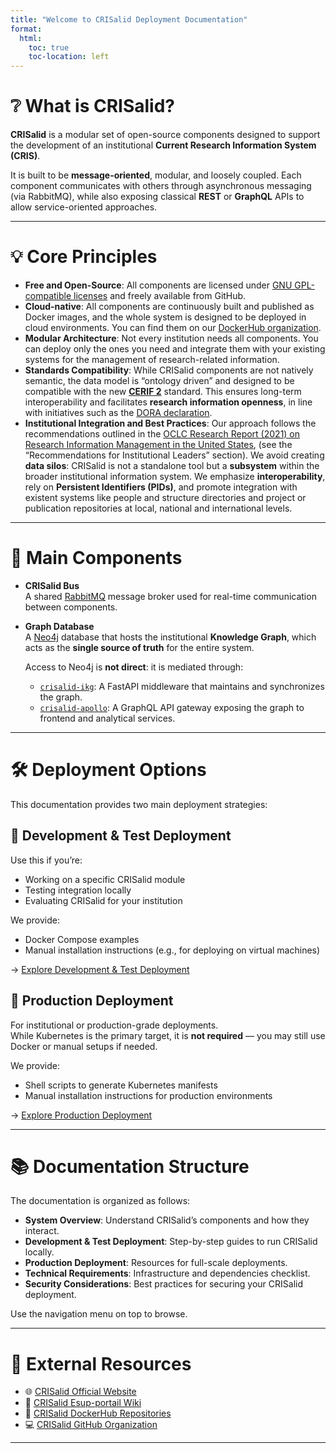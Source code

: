 ```yaml
---
title: "Welcome to CRISalid Deployment Documentation"
format:
  html:
    toc: true
    toc-location: left
---
```


# ❔ What is CRISalid?

**CRISalid** is a modular set of open-source components designed to support the development of an institutional
**Current Research Information System (CRIS)**.

It is built to be **message-oriented**, modular, and loosely coupled. Each component communicates with others through
asynchronous messaging (via RabbitMQ), while also exposing classical **REST** or **GraphQL** APIs to allow
service-oriented approaches.

---

# 💡 Core Principles

- **Free and Open-Source**: All components are licensed
  under [GNU GPL-compatible licenses](https://github.com/CRISalid-esr) and freely available from GitHub.
- **Cloud-native**: All components are continuously built and published as Docker images, and the whole system is
  designed to be deployed in cloud environments. You can find them on our
  [DockerHub organization](https://hub.docker.com/repositories/crisalidesr).
- **Modular Architecture**: Not every institution needs all components. You can deploy only the ones you need and
  integrate them with your existing systems for the management of research-related information.
- **Standards Compatibility**: While CRISalid components are not natively semantic, the data model is "ontology driven"
  and designed to be compatible with the new **[CERIF 2](https://github.com/EuroCRIS/CERIF-Core)** standard. This ensures
  long-term interoperability and facilitates **research information openness**, in line with initiatives such as
  the [DORA declaration](https://sfdora.org/).
- **Institutional Integration and Best Practices**: Our approach follows the recommendations outlined in the
  [OCLC Research Report (2021) on Research Information Management in the United States](https://www.oclc.org/research/publications/2021/oclcresearch-rim-united-states.html),
  (see the "Recommendations for Institutional Leaders" section). We avoid creating **data silos**: CRISalid is not a
  standalone tool but a **subsystem** within the broader institutional information system. We emphasize
  **interoperability**, rely on **Persistent Identifiers (PIDs)**, and promote integration with existent systems like
  people and structure directories and project or publication repositories at local, national and international levels.

---

# 🧩 Main Components

- **CRISalid Bus**  
  A shared [RabbitMQ](https://www.rabbitmq.com/) message broker used for real-time communication between components.

- **Graph Database**  
  A [Neo4j](https://neo4j.com/) database that hosts the institutional **Knowledge Graph**, which acts as the **single
  source of truth** for the entire system.

  Access to Neo4j is **not direct**: it is mediated through:
    - [`crisalid-ikg`](https://github.com/CRISalid-esr/crisalid-ikg): A FastAPI middleware that maintains and
      synchronizes the graph.
    - [`crisalid-apollo`](https://github.com/CRISalid-esr/crisalid-apollo): A GraphQL API gateway exposing the graph to
      frontend and analytical services.

---

# 🛠️ Deployment Options

This documentation provides two main deployment strategies:

## 🧪 Development & Test Deployment

Use this if you're:

- Working on a specific CRISalid module
- Testing integration locally
- Evaluating CRISalid for your institution

We provide:

- Docker Compose examples
- Manual installation instructions (e.g., for deploying on virtual machines)

→ [Explore Development & Test Deployment](dev/index.qmd)

## 🚀 Production Deployment

For institutional or production-grade deployments.  
While Kubernetes is the primary target, it is **not required** — you may still use Docker or manual setups if needed.

We provide:

- Shell scripts to generate Kubernetes manifests
- Manual installation instructions for production environments

→ [Explore Production Deployment](prod/index.qmd)

---

# 📚 Documentation Structure

The documentation is organized as follows:

- **System Overview**: Understand CRISalid's components and how they interact.
- **Development & Test Deployment**: Step-by-step guides to run CRISalid locally.
- **Production Deployment**: Resources for full-scale deployments.
- **Technical Requirements**: Infrastructure and dependencies checklist.
- **Security Considerations**: Best practices for securing your CRISalid deployment.

Use the navigation menu on top to browse.

---

# 🔗 External Resources

- 🌐 [CRISalid Official Website](https://crisalid.org)
- 🧭 [CRISalid Esup-portail Wiki](https://www.esup-portail.org/wiki/spaces/ESUPCRISalid/overview)
- 🐳 [CRISalid DockerHub Repositories](https://hub.docker.com/repositories/crisalidesr)
- 💻 [CRISalid GitHub Organization](https://github.com/CRISalid-esr)

---

